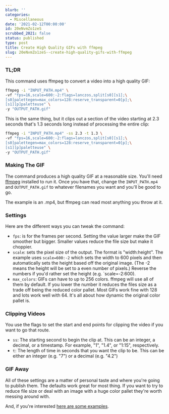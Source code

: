 ```yaml
---
blurb: ''
categories:
  - Miscellaneous
date: '2021-02-12T00:00:00'
id: 20eNvmZo1zeS
scrubbed_2021: false
status: published
type: post
title: Create High Quality GIFs with ffmpeg
slug: 20eNvmZo1zeS--create-high-quality-gifs-with-ffmpeg
---
```


### TL;DR

This command uses ffmpeg to convert a video into a high quality GIF:

```bash
ffmpeg -i "INPUT_PATH.mp4" \
-vf "fps=16,scale=600:-2:flags=lanczos,split[s0][s1];\
[s0]palettegen=max_colors=128:reserve_transparent=0[p];\
[s1][p]paletteuse" \
-y "OUTPUT_PATH.gif"
```

This is the same thing, but it clips out a section of the video starting at 2.3 seconds that's 1.3 seconds long instead of processing the entire clip:

```bash
ffmpeg -i "INPUT_PATH.mp4" -ss 2.3 -t 1.3 \
-vf "fps=16,scale=600:-2:flags=lanczos,split[s0][s1];\
[s0]palettegen=max_colors=128:reserve_transparent=0[p];\
[s1][p]paletteuse" \
-y "OUTPUT_PATH.gif"
```


### Making The GIF

The command produces a high quality GIF at a reasonable size. You'll need [ffmpeg](https://ffmpeg.org) installed to run it. Once you have that, change the `INPUT_PATH.mp4` and `OUTPUT_PATH.gif` to whatever filenames you want and you'll be good to go. 

The example is an .mp4, but ffmpeg can read most anything you throw at it.

### Settings

Here are the different ways you can tweak the command:

- `fps`: is for the frames per second. Setting the value larger make the GIF smoother but bigger. Smaller values reduce the file size but make it choppier.
- `scale`:  sets the pixel size of the output. The format is "width:height". The example uses `scale=600:-2` which sets the width to 600 pixels and then automatically sets the height based off the original image. (The -2 means the height will be set to a even number of pixels.) Reverse the numbers if you'd rather set the height (e.g. `scale=-2:600).
- `max_colors`: GIFs can have to up to 256 colors. ffmpeg will use all of them by default. If you lower the number it reduces the files size as a trade off being the reduced color pallet. Most GIFs work fine with 128 and lots work well with 64. It's all about how dynamic the original color pallet is. 


### Clipping Videos

You use the flags to set the start and end points for clipping the video if you want to go that route. 

- `ss`: The starting second to begin the clip at. This can be an integer, a decimal, or a timestamp. For example, "1", "1.4", or "1:15", respectively. 
- `t`: The length of time in seconds that you want the clip to be. This can be either an integer (e.g. "7") or a decimal (e.g. "4.2")


### GIF Away

All of these settings are a matter of personal taste and where you're going to publish them. The defaults work great for most thing. If you want to try to reduce file size or deal with an image with a huge color pallet they're worth messing around with. 

And, if you're interested [here are some examples](/animated-gifs-from-adobe-premiere-and-ffmpeg).
